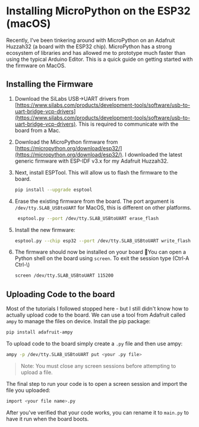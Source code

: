 
<MarkdownWrapper title="Installing MicroPython on the ESP32 (macOS)">

# Installing MicroPython on the ESP32 (macOS)

Recently, I've been tinkering around with MicroPython on an Adafruit Huzzah32 (a board with the ESP32 chip). MicroPython has a strong ecosystem of libraries and has allowed me to prototype much faster than using the typical Arduino Editor. This is a quick guide on getting started with the firmware on MacOS.

## Installing the Firmware

1. Download the SiLabs USB→UART drivers from [https://www.silabs.com/products/development-tools/software/usb-to-uart-bridge-vcp-drivers](https://www.silabs.com/products/development-tools/software/usb-to-uart-bridge-vcp-drivers). This is required to communicate with the board from a Mac.
2. Download the MicroPython firmware from [https://micropython.org/download/esp32/](https://micropython.org/download/esp32/). I downloaded the latest generic firmware with ESP-IDF v3.x for my Adafruit Huzzah32.
3. Next, install ESPTool. This will allow us to flash the firmware to the board.

    ```bash
    pip install --upgrade esptool
    ```

4. Erase the existing firmware from the board. The port argument is `/dev/tty.SLAB_USBtoUART` for MacOS, this is different on other platforms.

    ```bash
     esptool.py --port /dev/tty.SLAB_USBtoUART erase_flash
    ```

5. Install the new firmware:

    ```bash
    esptool.py --chip esp32 --port /dev/tty.SLAB_USBtoUART write_flash -z 0x1000 <PATH_TO_YOUR_BIN_FILE>
    ```

6. The firmware should now be installed on your board 🎉You can open a Python shell on the board using `screen`. To exit the session type (Ctrl-A Ctrl-\\)

    ```bash
    screen /dev/tty.SLAB_USBtoUART 115200
    ```

## Uploading Code to the board

Most of the tutorials I followed stopped here - but I still didn't know how to actually upload code to the board. We can use a tool from Adafruit called `ampy` to manage the files on device. Install the pip package:

```bash
pip install adafruit-ampy
```

To upload code to the board simply create a `.py` file and then use ampy:

```bash
ampy -p /dev/tty.SLAB_USBtoUART put <your .py file>
```

> Note: You must close any screen sessions before attempting to upload a file.

The final step to run your code is to open a screen session and import the file you uploaded:
```bash
import <your file name>.py
```

After you've verified that your code works, you can rename it to `main.py` to have it run when the board boots.


</MarkdownWrapper>